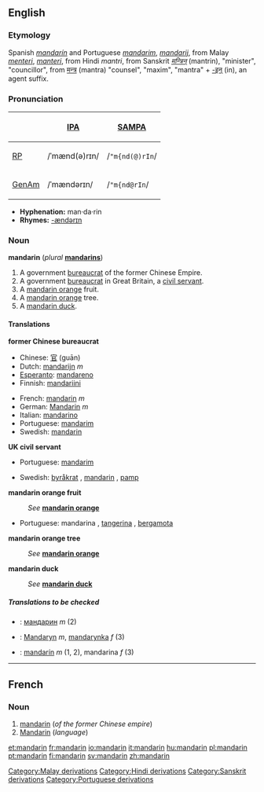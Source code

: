 {{see|Mandarin}}
{{wikipedia}}
==English==
===Etymology===
Spanish ''[[mandarín]]'' and Portuguese ''[[mandarim]]'', ''[[mandarij]]'', from Malay ''[[menteri]]'', ''[[manteri]]'', from Hindi ''mantri'', from Sanskrit ''[[मन्त्रिन्]]'' (mantrin), "minister", "councillor", from [[मन्त्र]] (mantra) "counsel", "maxim", "mantra" + [[-इन्]] (in), an agent suffix.

===Pronunciation===
{| border=1 cellpadding=5
! !! [[IPA]] !! [[SAMPA]]
|-
! [[RP]]
| /ˈmænd(ə)rɪn/ || /<tt>"m{nd(@)rIn</tt>/
|-
! [[GenAm]]
| /ˈmændərɪn/ || /<tt>"m{nd@rIn</tt>/
|}

*'''Hyphenation:''' man·da·rin
*'''Rhymes:''' [[Rhymes:English:-ændərɪn|-ændərɪn]]

===Noun===
'''mandarin''' (''plural'' '''[[mandarins]]''')

#A government [[bureaucrat]] of the former Chinese Empire.
#A government [[bureaucrat]] in Great Britain, a [[civil servant]].
#A [[mandarin orange]] fruit.
#A [[mandarin orange]] tree.
#A [[mandarin duck]].

====Translations====
'''former Chinese bureaucrat'''
{{top}}
*Chinese: [[官]] (guān)
*Dutch: [[mandarijn]] ''m''
*[[Esperanto]]: [[mandareno]]
*Finnish: [[mandariini]]
{{mid}}
*French: [[mandarin#French|mandarin]] ''m''
*German: [[Mandarin]] ''m''
*Italian: [[mandarino]] {{m}}
*Portuguese: [[mandarim]] {{m}}
*Swedish: [[mandarin#Swedish|mandarin]] {{c}}
{{bottom}}

'''UK civil servant'''
{{top}}
*Portuguese: [[mandarim]] {{m}}
{{mid}}
*Swedish: [[byråkrat]] {{c}}, [[mandarin#Swedish|mandarin]] {{c}}, [[pamp]] {{c}}
{{bottom}}

'''mandarin orange fruit'''
:''See'' '''[[mandarin orange]]'''
*Portuguese: mandarina {{f}}, [[tangerina]] {{f}}, [[bergamota]] {{f}} 

'''mandarin orange tree'''
:''See'' '''[[mandarin orange]]'''

'''mandarin duck'''
:''See'' '''[[mandarin duck]]'''

=====Translations to be checked=====
<!--Remove this section once all of the translations below have been moved into the tables above.-->
{{checktrans}}

*{{ttbc|Bulgarian}}: [[мандарин]] ''m'' (2)
*{{ttbc|Polish}}: [[Mandaryn]] ''m'', [[mandarynka]] ''f'' (3)
*{{ttbc|Spanish}}: [[mandarín]] ''m'' (1, 2), mandarina ''f'' (3)

----

==French==
===Noun===
{{fr-noun-reg|m}}

#[[mandarin#English|mandarin]] (''of the former Chinese empire'')
#[[Mandarin]] (''language'')

[[Category:Malay derivations]]
[[Category:Hindi derivations]]
[[Category:Sanskrit derivations]]
[[Category:Portuguese derivations]]

[[et:mandarin]]
[[fr:mandarin]]
[[io:mandarin]]
[[it:mandarin]]
[[hu:mandarin]]
[[pl:mandarin]]
[[pt:mandarin]]
[[fi:mandarin]]
[[sv:mandarin]]
[[zh:mandarin]]